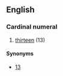 ==English==

===Cardinal numeral===
{{head|en|cardinal numeral}}

# {{nonstandard}} [[thirteen]] (13)

====Synonyms====
* [[13]]